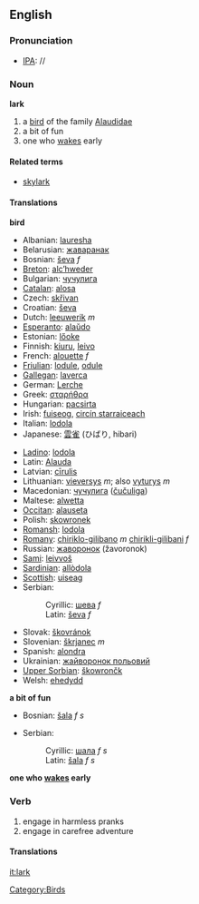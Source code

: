 ==English==
===Pronunciation===
*[[w:IPA|IPA]]: /{{IPAchar|ˈlɑːk}}/

===Noun===
'''lark'''
#a [[bird]] of the family [[Alaudidae]]
#a bit of fun
#one who [[wake]]s early

====Related terms====
*[[skylark]]

====Translations====
'''bird'''
{{top}}
*Albanian: [[lauresha]]
*Belarusian: [[жаваранак]]
*Bosnian: [[ševa]] ''f''
*[[Breton]]: [[alc’hweder]]
*Bulgarian: [[чучулига]]
*[[Catalan]]: [[alosa]]
*Czech: [[skřivan]]
*Croatian: [[ševa]]
*Dutch:  [[leeuwerik]] ''m''
*[[Esperanto]]: [[alaŭdo]]
*Estonian: [[lőoke]]
*Finnish: [[kiuru]], [[leivo]]
*French: [[alouette]] ''f''
*[[Friulian]]: [[lodule]], [[odule]]
*[[Gallegan]]: [[laverca]]
*German: [[Lerche]]
*Greek: [[σταρήθρα]]
*Hungarian: [[pacsirta]]
*Irish: [[fuiseog]], [[circín starraiceach]]
*Italian: [[lodola]]
*Japanese: [[雲雀]] (ひばり, hibari)
{{mid}}
*[[Ladino]]: [[lodola]]
*Latin: [[Alauda]]
*Latvian: [[cīrulis]]
*Lithuanian: [[vieversys]] ''m''; also [[vyturys]] ''m''
*Macedonian: [[чучулига]] ([[čučuliga]])
*Maltese: [[alwetta]]
*[[Occitan]]: [[alauseta]]
*Polish: [[skowronek]]
*[[Romansh]]: [[lodola]]
*[[Romany]]: [[chiriklo-gilibano]] ''m'' [[chirikli-gilibani]] ''f''
*Russian: [[жаворонок]] (žavoronok)
*[[Sami]]: [[leivvoš]]
*[[Sardinian]]: [[allòdola]]
*[[Scottish]]: [[uiseag]]
*Serbian:
*:Cyrillic: [[шева]] ''f''
*:Latin: [[ševa]] ''f''
*Slovak: [[škovránok]]
*Slovenian: [[škrjanec]] ''m''
*Spanish: [[alondra]]
*Ukrainian: [[жайворонок польовий]]
*[[Upper Sorbian]]: [[škowrončk]]
*Welsh: [[ehedydd]]
{{bottom}}

'''a bit of fun'''
{{top}}
*Bosnian: [[šala]] ''f s''
{{mid}}
*Serbian:
*:Cyrillic: [[шала]] ''f s''
*:Latin: [[šala]] ''f s''
{{bottom}}

'''one who [[wake]]s early'''
{{top}}
{{mid}}
{{bottom}}

===Verb===
{{en-infl-reg-consonant|lark||}}
#engage in harmless pranks
#engage in carefree adventure

====Translations====
{{top}}
{{mid}}
{{bottom}}

[[Category:Birds]]

[[it:lark]]